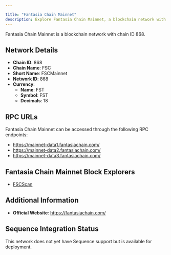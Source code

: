 ```yaml
---

title: "Fantasia Chain Mainnet"
description: Explore Fantasia Chain Mainnet, a blockchain network with chain ID 868. Learn about its native currency, FST, and how to interact with the network.
---
```




Fantasia Chain Mainnet is a blockchain network with chain ID 868.

## Network Details

- **Chain ID**: 868
- **Chain Name**: FSC
- **Short Name**: FSCMainnet
- **Network ID**: 868
- **Currency**: 
  - **Name**: FST
  - **Symbol**: FST
  - **Decimals**: 18

## RPC URLs

Fantasia Chain Mainnet can be accessed through the following RPC endpoints:

- https://mainnet-data1.fantasiachain.com/
- https://mainnet-data2.fantasiachain.com/
- https://mainnet-data3.fantasiachain.com/

## Fantasia Chain Mainnet Block Explorers

- [FSCScan](https://explorer.fantasiachain.com)

## Additional Information

- **Official Website**: https://fantasiachain.com/

## Sequence Integration Status

This network does not yet have Sequence support but is available for deployment.
